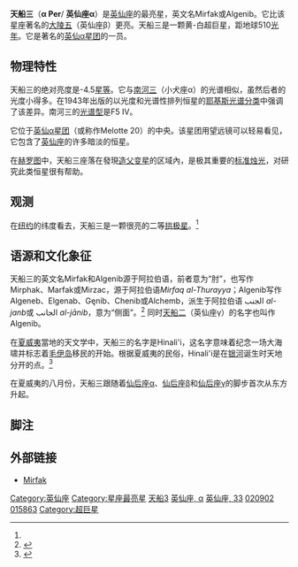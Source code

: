 {{Starbox begin |
   name=天船三 (英仙座α)}}
{{Starbox image |
  image=[[File:Perseus_constellation_map.png|250px]] | 
  caption=[[英仙座|英仙座]]的恒星,天船三位于图中央 }}
{{Starbox observe |
  epoch=J2000 |
  ra=03<sup>h</sup> 24<sup>m</sup> 19.4<sup>s</sup> |
  dec=+49° 51′ 40″ |
  appmag_v=1.79 |
  星官=  [[:Category:天船_(星官)|天船]] ([[胃宿|胃宿]]) |
  constell=[[英仙座|英仙座]] }}
{{Starbox character |
  class=F5 Ib |
  b-v=0.48 |
  u-b=0.37 |
  variable=? }}
{{Starbox astrometry |
  radial_v=-2 |
  prop_mo_ra=24.11 |
  prop_mo_dec=-26.01 |
  parallax=5.51 |
  p_error=0.66 |
  absmag_v=-4.50 }}
{{Starbox detail|
  mass=8.3-9.5 |
  radius=68 |
  luminosity=7,200 | 
  temperature=6,600 |
  metal=? |
  rotation=18 km/s. |
  age=? }}
{{Starbox catalog |
  names=Mirfak, Mirphak, Marfak, Algeneb, Algenib, 33 Per, [[亮星星表|HR]] 1017, [[Bonner_Durchmusterung|BD]] +49°917, [[Henry_Draper_catalogue|HD]] 20902, [[Smithsonian_Astrophysical_Observatory_Star_Catalog|SAO]] 38787, FK5 120, [[Hipparcos_catalogue|HIP]] 15863. }}
{{Starbox end}}

'''天船三'''（'''α Per'''/ '''英仙座α'''）是[[英仙座|英仙座]]的最亮星，英文名Mirfak或Algenib。它比该星座著名的[[大陵五|大陵五]]（英仙座β）更亮。天船三是一颗黄-白超巨星，距地球510[[光年|光年]]。它是著名的[[英仙α星团|英仙α星团]]的一员。

== 物理特性 ==

天船三的绝对亮度是-4.5[[绝对星等|星等]]。它与[[南河三|南河三]]（小犬座α）的光谱相似，虽然后者的光度小得多。在1943年出版的以光度和光谱性排列恒星的[[恒星光谱|耶基斯光谱分类]]中强调了该差异。南河三的[[恒星光谱|光谱型]]是F5 IV。

它位于[[英仙α星团|英仙α星团]]（或称作Melotte 20）的中央。该星团用望远镜可以轻易看见，它包含了[[英仙座|英仙座]]的许多暗淡的恒星。

在[[赫罗图|赫罗图]]中，天船三座落在發現[[造父变星|造父变星]]的区域內，是极其重要的[[标准烛光|标准烛光]]，对研究此类恒星很有帮助。

== 观测 ==
在[[纽约|纽约]]的纬度看去，天船三是一颗很亮的二等[[拱极星|拱极星]]。<ref name="allen"/>

== 语源和文化象征 ==
天船三的英文名Mirfak和Algenib源于阿拉伯语，前者意为“肘”，也写作Mirphak、Marfak或Mirzac，源于阿拉伯语''Mirfaq al-Thurayya''；Algenib写作Algeneb、Elgenab、Gęnib、Chenib或Alchemb，派生于阿拉伯语 الجنب ''al-janb''或 الجانب ''al-jānib''，意为“侧面”。<ref name="allen">{{cite book | first=Richard Hinckley | last=Allen | title=Star Names: Their Lore and Meaning (revised edition) | url=https://archive.org/details/starnamestheirlo00alle | publisher=Dover | year=1963|pages=[https://archive.org/details/starnamestheirlo00alle/page/332 332]–33| isbn= 0-486-21079-0}}</ref> 同时[[天船二|天船二]]（英仙座γ）的名字也叫作Algenib。

在[[夏威夷|夏威夷]]當地的天文学中，天船三的名字是Hinali'i，这名字意味着纪念一场大海啸并标志着[[毛伊岛|毛伊岛]]移民的开始。根据夏威夷的民俗，Hinali'i是在[[银河|银河]]诞生时天地分开的点。<ref>{{Cite web |url=http://www.malamamaunakea.org/astronomy.php?article_id=61 |title=Malama Maunakea Astronomy |access-date=2010-04-14 |archive-date=2007-10-08 |archive-url=https://web.archive.org/web/20071008153158/http://www.malamamaunakea.org/astronomy.php?article_id=61 |dead-url=yes }}</ref>

在夏威夷的八月份，天船三跟随着[[仙后座α|仙后座α]]、[[仙后座β|仙后座β]]和[[仙后座γ|仙后座γ]]的脚步首次从东方升起。

== 脚注 ==
{{Reflist}}

== 外部链接 ==
* [https://web.archive.org/web/20090215002752/http://www.astro.uiuc.edu/~kaler/sow/mirfak.html Mirfak]

{{Stars of Perseus}}
{{星官|天船|9|10}}
[[Category:英仙座|Category:英仙座]]
[[Category:星座最亮星|Category:星座最亮星]]
[[Category:天船_(星官)|天船3]]
[[Category:拜耳天體|英仙座, α]]
[[Category:佛氏天體|英仙座, 33]]
[[Category:HD和HDE天體|020902]]
[[Category:HIP天體|015863]]
[[Category:超巨星|Category:超巨星]]